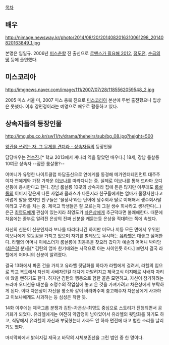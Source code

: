 [[목차]]

== 배우 ==
http://nimage.newsway.kr/photo/2014/08/20/2014082016310061298_20140820163849_1.jpg

본명은 임일규. 2006년 [[미스춘향]] 진 출신으로 [[로맨스가 필요해 2012]], [[정도전(드라마)|정도전]], [[순금의 땅]] 등에 출연했다.

== 미스코리아 ==
http://imgnews.naver.com/image/111/2007/07/28/1185562059548_2.jpg

2005 미스 서울 미, 2007 미스 충북 진으로 [[미스코리아]] 본선에 두번 출전했으나 입상은 못했다. 이후 강민정이라는 예명으로 배우로 활동하고 있다.

== 상속자들의 등장인물 ==
http://img.sbs.co.kr/sw11/tv/drama/theheirs/sub/bg_08.jpg?height=500

[[왕관을 쓰려는 자, 그 무게를 견뎌라 - 상속자들]]의 등장인물

담당배우는 [[전수진]].[* 학교 2013에서 계나리 역을 맡았던 배우다.] 18세, 강남 룸살롱 10여곳 상속자 --잠깐 룸살롱?--

어머니가 유명한 나이트클럽 마담출신으로 연예계를 동경해 메가엔터테인먼트 대주주이자 연예계와 가장 가까운 [[이보나]]를 따라다니는 중. 실제로 이보나를 통해 드라마 오디션등에 응시한다고 한다. 강남 룸살롱 10곳의 상속자라 집에 돈은 많지만 아무래도 [[룸살롱]]의 이미지 같은게 다른 사업과 클래스가 다른지라 친구들에게는 엄마가 물장사한다고 어렵게 말을 했지만 친구들은 '물장사'라는 단어에 생수회사 딸로 이해해서 생수회사딸이라고 구라를 치는 중. 제국고 학생들은 잘 모르는지 그걸 생수 회사라고 생각한다(...) 은근 [[최영도]]에게 관심이 있는지라 최영도가 [[차은상]]에게 추근덕대면 불쾌해한다. 때문에 처음에는 졸부로 알려진 은상의 진짜 신분을 캐묻는등 은상을 적대하는 쪽에 속했다. 

자신의 신분이 신분인지라 보나를 따라다니긴 하지만 미모나 끼등 모든 면에서 우위인 이보나에게 열등감을 가지고 있으며 자기를 벌레보듯 무시하는 [[유라헬]]은 대놓고 싫어한다. 라헬의 어머니 이에스더가 룸살롱에 최동욱을 찾으러 갔다가 예솔의 어머니 박마담([[최은경]] 분)을[* 김탄의 엄마 한기애와는 사적으로 아는 사이인듯 하다.] 보면서 결국 라헬에게 어머니의 신분이 알려졌다. 

결국 13화에서 파혼 건을 가지고 유라헬 뒷담화를 하다가 라헬에게 걸려서, 라헬의 입으로 학교 복도에서 자신이 사배자란걸 대차게 까발려지고 제국고식 이지메로 사배자 자리에 앉을 뻔하기도 한다. 하지만 김탄의 행동으로 험한 꼴은 모면하고, 자신이 참가하려는 드라마 오디션용 대본을 조명수의 작업실에 놓고 온 것을 가져가려고 차은상에게 부탁하게 된다. 이때 차은상이 자신을 평소와 같이 바라봐주며 충고해주자 차은상에게 사과하고 이보나에게도 사과하는 등 심성은 착한 듯.

14화 이후에는 제국그룹 분쟁과 김탄-차은상-최영도 중심으로 스토리가 진행되면서 공기화가 되었다. 유라헬에게는 여전히 악감정이 남아있어서 유라헬의 뒷담화를 하기도 하고, 식당에서 유라헬이 자신과 부딪혔는데 사과도 안 하자 면전에 대고 험한 소리를 날리기도 했다. 

마지막화에서 밝혀지길 제국고 바닥의 시체보존선을 그린 범인 중 한 명이다. 
